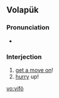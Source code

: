==Volapük==

===Pronunciation===
* {{IPA|[viˈfø]|lang=vo}}

===Interjection===
{{infl|vo|interjection}}

# [[get a move on]]! 
# [[hurry]] up!

[[vo:vifö]]